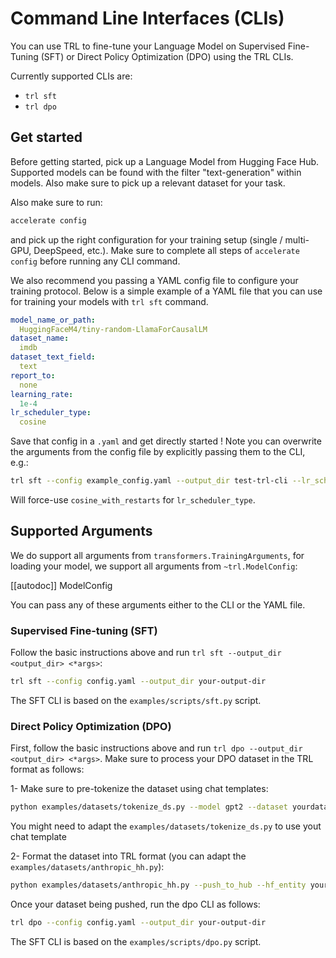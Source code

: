 # Command Line Interfaces (CLIs)

You can use TRL to fine-tune your Language Model on Supervised Fine-Tuning (SFT) or Direct Policy Optimization (DPO) using the TRL CLIs.

Currently supported CLIs are:

- `trl sft`
- `trl dpo`

## Get started 

Before getting started, pick up a Language Model from Hugging Face Hub. Supported models can be found with the filter "text-generation" within models. Also make sure to pick up a relevant dataset for your task.

Also make sure to run:
```bash
accelerate config
```
and pick up the right configuration for your training setup (single / multi-GPU, DeepSpeed, etc.). Make sure to complete all steps of `accelerate config` before running any CLI command.

We also recommend you passing a YAML config file to configure your training protocol. Below is a simple example of a YAML file that you can use for training your models with `trl sft` command.

```yaml
model_name_or_path:
  HuggingFaceM4/tiny-random-LlamaForCausalLM
dataset_name:
  imdb
dataset_text_field:
  text
report_to:
  none
learning_rate:
  1e-4
lr_scheduler_type:
  cosine
```

Save that config in a `.yaml` and get directly started ! Note you can overwrite the arguments from the config file by explicitly passing them to the CLI, e.g.:

```bash
trl sft --config example_config.yaml --output_dir test-trl-cli --lr_scheduler_type cosine_with_restarts
```

Will force-use `cosine_with_restarts` for `lr_scheduler_type`.

## Supported Arguments 

We do support all arguments from `transformers.TrainingArguments`, for loading your model, we support all arguments from `~trl.ModelConfig`:

[[autodoc]] ModelConfig

You can pass any of these arguments either to the CLI or the YAML file.

### Supervised Fine-tuning (SFT)

Follow the basic instructions above and run `trl sft --output_dir <output_dir> <*args>`: 

```bash
trl sft --config config.yaml --output_dir your-output-dir 
```

The SFT CLI is based on the `examples/scripts/sft.py` script.

### Direct Policy Optimization (DPO)

First, follow the basic instructions above and run `trl dpo --output_dir <output_dir> <*args>`. Make sure to process your DPO dataset in the TRL format as follows:

1- Make sure to pre-tokenize the dataset using chat templates:

```bash
python examples/datasets/tokenize_ds.py --model gpt2 --dataset yourdataset
```

You might need to adapt the `examples/datasets/tokenize_ds.py` to use yout chat template

2- Format the dataset into TRL format (you can adapt the `examples/datasets/anthropic_hh.py`):

```bash
python examples/datasets/anthropic_hh.py --push_to_hub --hf_entity your-hf-org
```

Once your dataset being pushed, run the dpo CLI as follows:

```bash
trl dpo --config config.yaml --output_dir your-output-dir 
```

The SFT CLI is based on the `examples/scripts/dpo.py` script.